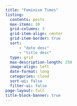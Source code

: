 ```yaml
---
title: "Feminism Times"
listing:
  contents: posts
  max-items: 10
  grid-columns: 3
  grid-item-align: center
  grid-item-border: true
  sort: 
      - "date desc"
      - "title desc"
  type: grid
  max-description-length: 250
  image-align: left
  date-format: long
  categories: cloud
  sort-ui: false
  filter-ui: false
page-layout: full
title-block-banner: true
---
```



